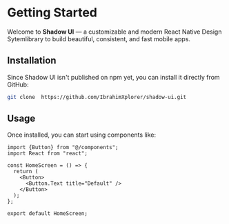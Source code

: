 
# Getting Started

Welcome to **Shadow UI** — a customizable and modern React Native Design Sytemlibrary to build beautiful, consistent, and fast mobile apps.

## Installation

Since Shadow UI isn't published on npm yet, you can install it directly from GitHub:

```bash
git clone  https://github.com/IbrahimXplorer/shadow-ui.git
```

## Usage

Once installed, you can start using components like:

```tsx
import {Button} from "@/components";
import React from "react";

const HomeScreen = () => {
  return (
    <Button>
      <Button.Text title="Default" />
    </Button>
  );
};

export default HomeScreen;
```

